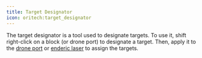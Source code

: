 ```yaml
---
title: Target Designator
icon: oritech:target_designator
---
```


The target designator is a tool used to designate targets. To use it, shift right-click on a block (or drone port) to designate a target. Then, apply it to the [drone port](../logistics/drone_port) or [enderic laser](../interaction/enderic_laser) to assign the targets.
